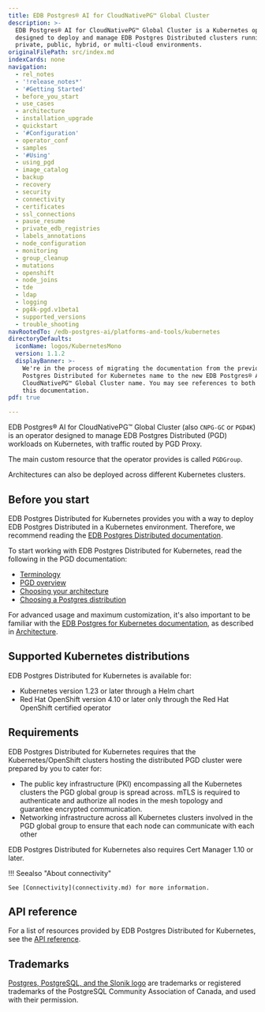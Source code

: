 ```yaml
---
title: EDB Postgres® AI for CloudNativePG™ Global Cluster
description: >-
  EDB Postgres® AI for CloudNativePG™ Global Cluster is a Kubernetes operator
  designed to deploy and manage EDB Postgres Distributed clusters running in
  private, public, hybrid, or multi-cloud environments.
originalFilePath: src/index.md
indexCards: none
navigation:
  - rel_notes
  - '!release_notes*'
  - '#Getting Started'
  - before_you_start
  - use_cases
  - architecture
  - installation_upgrade
  - quickstart
  - '#Configuration'
  - operator_conf
  - samples
  - '#Using'
  - using_pgd
  - image_catalog
  - backup
  - recovery
  - security
  - connectivity
  - certificates
  - ssl_connections
  - pause_resume
  - private_edb_registries
  - labels_annotations
  - node_configuration
  - monitoring
  - group_cleanup
  - mutations
  - openshift
  - node_joins
  - tde
  - ldap
  - logging
  - pg4k-pgd.v1beta1
  - supported_versions
  - trouble_shooting
navRootedTo: /edb-postgres-ai/platforms-and-tools/kubernetes
directoryDefaults:
  iconName: logos/KubernetesMono
  version: 1.1.2
  displayBanner: >-
    We're in the process of migrating the documentation from the previous EDB
    Postgres Distributed for Kubernetes name to the new EDB Postgres® AI for
    CloudNativePG™ Global Cluster name. You may see references to both names in
    this documentation.
pdf: true

---
```


EDB Postgres® AI for CloudNativePG™ Global Cluster (also `CNPG-GC` or `PGD4K`) is an
operator designed to manage EDB Postgres Distributed (PGD) workloads on
Kubernetes, with traffic routed by PGD Proxy.

The main custom resource that the operator provides is called `PGDGroup`.

Architectures can also be deployed across different Kubernetes clusters.

## Before you start

EDB Postgres Distributed for Kubernetes provides you with a way to deploy
EDB Postgres Distributed in a Kubernetes environment. Therefore, we recommend
reading the
[EDB Postgres Distributed documentation](/pgd/latest/).

To start working with EDB Postgres
Distributed for Kubernetes, read the following in the PGD documentation:

-   [Terminology](/pgd/latest/terminology/)
-   [PGD overview](/pgd/latest/reference/overview/)
-   [Choosing your architecture](/pgd/latest/expanded-how-to/architectures/always-on/)
-   [Choosing a Postgres distribution](/pgd/5.8/planning/choosing_server/)

For advanced usage and maximum customization, it's also important to be familiar with the
[EDB Postgres for Kubernetes documentation](/postgres_for_kubernetes/latest/),
as described in [Architecture](architecture.md#relationship-with-edb-postgres-for-kubernetes).

## Supported Kubernetes distributions

EDB Postgres Distributed for Kubernetes is available for:

-   Kubernetes version 1.23 or later through a Helm chart
-   Red Hat OpenShift version 4.10 or later only through the Red Hat OpenShift
    certified operator

## Requirements

EDB Postgres Distributed for Kubernetes requires that the Kubernetes/OpenShift
clusters hosting the distributed PGD cluster were prepared by you to cater for:

-   The public key infrastructure (PKI) encompassing all the Kubernetes clusters
    the PGD global group is spread across. mTLS is required to authenticate
    and authorize all nodes in the mesh topology and guarantee encrypted communication.
-   Networking infrastructure across all Kubernetes clusters involved in the
    PGD global group to ensure that each node can communicate with each other

EDB Postgres Distributed for Kubernetes also requires Cert Manager 1.10 or later.

!!! Seealso "About connectivity"

    See [Connectivity](connectivity.md) for more information.

## API reference

For a list of resources provided by EDB Postgres Distributed for Kubernetes,
see the [API reference](pg4k-pgd.v1beta1.md).

## Trademarks

[Postgres, PostgreSQL, and the Slonik logo](https://www.postgresql.org/about/policies/trademarks/)
are trademarks or registered trademarks of the PostgreSQL Community Association
of Canada, and used with their permission.
